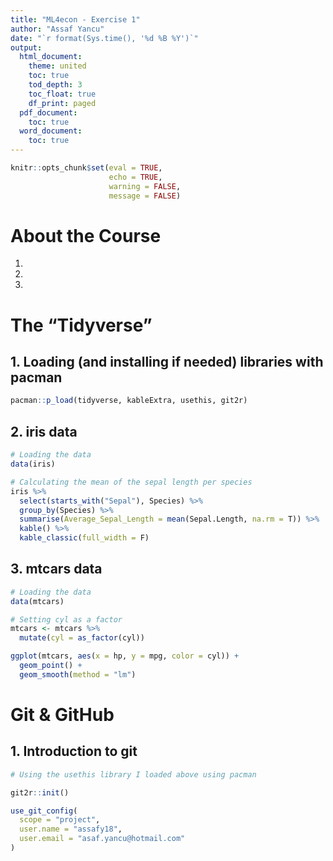 ```yaml
---
title: "ML4econ - Exercise 1"
author: "Assaf Yancu"
date: "`r format(Sys.time(), '%d %B %Y')`"
output:
  html_document:
    theme: united
    toc: true
    tod_depth: 3
    toc_float: true
    df_print: paged
  pdf_document:
    toc: true
  word_document:
    toc: true
---
```


```r
knitr::opts_chunk$set(eval = TRUE,
                      echo = TRUE,
                      warning = FALSE,
                      message = FALSE)
```

# About the Course
1. 

2. 

3. 

# The “Tidyverse”

## 1. Loading (and installing if needed) libraries with pacman
```r
pacman::p_load(tidyverse, kableExtra, usethis, git2r)
```

## 2. iris data
```r
# Loading the data
data(iris)

# Calculating the mean of the sepal length per species
iris %>% 
  select(starts_with("Sepal"), Species) %>% 
  group_by(Species) %>% 
  summarise(Average_Sepal_Length = mean(Sepal.Length, na.rm = T)) %>% 
  kable() %>% 
  kable_classic(full_width = F)

```


## 3. mtcars data
```r
# Loading the data
data(mtcars)

# Setting cyl as a factor
mtcars <- mtcars %>%
  mutate(cyl = as_factor(cyl))

ggplot(mtcars, aes(x = hp, y = mpg, color = cyl)) + 
  geom_point() + 
  geom_smooth(method = "lm")

```

# Git & GitHub

## 1. Introduction to git
```r
# Using the usethis library I loaded above using pacman

git2r::init()

use_git_config(
  scope = "project",
  user.name = "assafy18",
  user.email = "asaf.yancu@hotmail.com"
)

```

